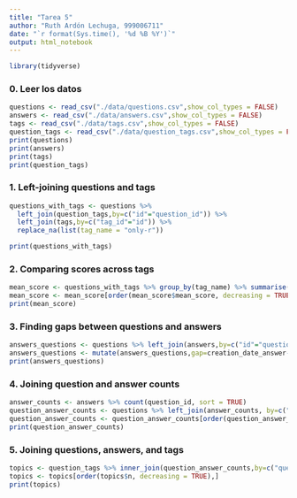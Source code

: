 ```yaml
---
title: "Tarea 5"
author: "Ruth Ardón Lechuga, 999006711"
date: "`r format(Sys.time(), '%d %B %Y')`"
output: html_notebook
---
```

```r
library(tidyverse)
```

### 0. Leer los datos\
```r
questions <- read_csv("./data/questions.csv",show_col_types = FALSE)
answers <- read_csv("./data/answers.csv",show_col_types = FALSE)
tags <- read_csv("./data/tags.csv",show_col_types = FALSE)
question_tags <- read_csv("./data/question_tags.csv",show_col_types = FALSE)
print(questions)
print(answers)
print(tags)
print(question_tags)
```

### 1. Left-joining questions and tags\
```r
questions_with_tags <- questions %>% 
  left_join(question_tags,by=c("id"="question_id")) %>% 
  left_join(tags,by=c("tag_id"="id")) %>%
  replace_na(list(tag_name = "only-r"))

print(questions_with_tags)
```
### 2. Comparing scores across tags\
```r
mean_score <- questions_with_tags %>% group_by(tag_name) %>% summarise(mean_score=mean(score))
mean_score <- mean_score[order(mean_score$mean_score, decreasing = TRUE),]
print(mean_score)
```
### 3. Finding gaps between questions and answers\
```r
answers_questions <- questions %>% left_join(answers,by=c("id"="question_id"), suffix=c("_question","_answer"))
answers_questions <- mutate(answers_questions,gap=creation_date_answer-creation_date_question)
print(answers_questions)
```
### 4. Joining question and answer counts\
```r
answer_counts <- answers %>% count(question_id, sort = TRUE)
question_answer_counts <- questions %>% left_join(answer_counts, by=c("id"="question_id")) %>% replace_na(list(n = 0))
question_answer_counts <- question_answer_counts[order(question_answer_counts$n, decreasing = TRUE),]
print(question_answer_counts)
```
### 5. Joining questions, answers, and tags\
```r
topics <- question_tags %>% inner_join(question_answer_counts,by=c("question_id"="id")) %>% inner_join(tags,by=c("tag_id"="id"))
topics <- topics[order(topics$n, decreasing = TRUE),]
print(topics)
```